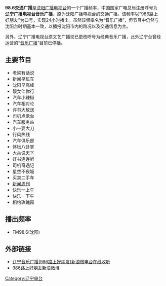 {{not|辽宁广播电视台经典音乐广播}}
{{expand|time=2015-01-06T07:19:00+00:00}}
{{unreferenced|time=2015-01-04T19:58+08:00}}
{{广播电台
| 電臺名稱 = 辽宁广播电视台音乐广播
| 電臺圖片檔案 =  
| 電臺圖片尺寸 = 160px
| 所屬國家 = {{CHN}}
| 總部所在 = {{CHN}}[[辽宁省|辽宁省]][[沈阳市|沈阳市]]
| 播放地區 = [[辽宁省|辽宁省]][[沈阳市|沈阳市]]
| 開播日期 = 1995年
| 電臺呼號 = 辽宁音乐广播
| 主要语言 = [[普通话|普通话]]
| 使用频段= [[FM|FM]]
| 電臺口號 = 986路上好朋友
| 隶属 = [[辽宁广播电视台|辽宁广播电视台]]
| 擁有者 = [[沈阳广播电视台|沈阳广播电视台]] 
| 前電臺名稱 = 沈阳人民广播电台交通广播<br>沈阳广播电视台交通广播
}}
'''98.6交通广播'''是[[沈阳广播电视台|沈阳广播电视台]]的一个广播频率，中国国家广电总局注册呼号为'''[[辽宁广播电视台|辽宁广播电视台]]音乐广播'''，原为沈阳广播电视台的交通广播。该频率以“986路上好朋友”为口号，实现24小时播出。虽然该频率名为“音乐广播”，但节目中仍然与沈阳台时期基本一致，以播报沈阳市内的路况以及交通信息为主。

另外，辽宁广播电视台原文艺广播现已更改呼号为经典音乐广播，此外辽宁台曾经运营的“[[辽宁人民广播电台音乐广播|音乐广播]]”目前已停播。

== 主要节目 ==
*老梁有话说
*新闻早班车
*沈阳早高峰
*靓女伴你行
*汽车小辣椒
*汽车相对论
*评书大放送
*司机点歌台
*汽车服务站
*小一耍大刀
*行风热线
*汽车俱乐部
*体坛八卦掌
*大兵说天下
*好书连连听
*司机奇遇记
*星空不夜城
*买卖二手车
*[[新闻周刊|新闻周刊]]
*快乐一上午
*快乐一下午
*相约玫瑰园

==播出频率==
*FM98.6(沈阳)

== 外部链接 ==
*[https://web.archive.org/web/20150314023756/http://radio.weibo.com/liaoning/fm986 辽宁音乐广播(986路上好朋友)新浪微电台在线收听]
*[http://weibo.com/love986 986路上好朋友新浪微博]
{{沈阳广播电视台}}
{{辽宁广播电视台}}
[[Category:辽宁电台|Category:辽宁电台]]